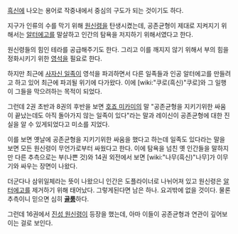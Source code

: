 [[흑신]]에 나오는 용어로 작중내에서 중심의 구도가 되는 것이기도 하다. 

지구가 인류의 수를 막기 위해 [[원신령]]을 탄생시켰는데, 공존균형이 제대로 지켜지기 위해서는 [[알터에고]]를 말살하고 인간의 탐욕을 저지하기 위해서였다고 한다. 

원신령들의 힘인 테라를 공급해주기도 한다. 그리고 이를 깨지지 않기 위해서 부의 힘을 정화시키기 위한 [[영석]]을 필요로 한다.

하지만 최근에 [[사자신 일족]]이 영석을 파괴하면서 다른 일족들과 인공 알터에고를 만들려고 하고 있어 최근에 파괴될 위기에 다가왔다. 이에 [wiki:"쿠로(흑신)"쿠로]와 그 일행이 그들을 막으려하는 목적이 되었다. 

그런데 2권 초반과 8권의 후반을 보면 [[호죠 미카미]]의 말 "공존균형을 지키기위한 싸움이 끝났는데도 아직 돌아가지 않는 일족이 있다"라는 말과 레이신이 공존균형에 대한 진실을 알 수 있게되었다고 미소를 지었다. 

이를 보면 옛날에 공존균형을 지키기위한 싸움을 했다고 하는데 일족도 있다라는 말을 보면 모든 원신령이 무언가로부터 싸웠다고 한다. 이에 탐욕을 넘친 옛 인간들을 말하지만 다른 추측으로는 부(나쁜 것)와 14권 외전에서 보면 [wiki:"나무(흑신)"나무]가 이무기와 싸우는 장면이 나왔다.

더군다나 삼위일체라는 뜻이 나왔으니 인간은 도플라이너로 나뉘어져 있고 원신령은 [[알터에고]]를 제거하기 위해 태어났다. 그렇게된다면 남은 하나. 요괴밖에 없을 것이다. 물론 추측이니 믿으면 심히 '''[[골룸]]'''하다. 

그런데 16권에서 [[진성 원신령]]이 등장을 했는데, 아마 이들이 공존균형과 연관이 깊어보이는 걸로 보인다.
